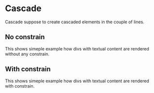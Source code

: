 
<Meta title="Atomic Design/Moleculs/Cascade" />

# Cascade

Cascade suppose to create cascaded elements in the couple of lines.

## No constrain

This shows simeple example how divs with textual content are rendered without any constrain.

<Canvas>
  <Story name="without constrain">
      <Cascade center>
        <BsPieChartFill />
        <BsMusicPlayerFill />
        <BsKanban />
        <BsGiftFill />
        <BsGrid1X2Fill />
        <BsGearWide />
      </Cascade>
  </Story>
</Canvas>

## With constrain

This shows simeple example how divs with textual content are rendered with constrain.

<Canvas>
  <Story name="with constrain">
    <Cascade layout={{ xs: 12, sm: 12, md: 6, lg: 4, xl: 3 }} center padding={Padding.P2}>
      <BsPieChartFill />
      <BsMusicPlayerFill />
      <BsKanban />
      <BsGiftFill />
      <BsGrid1X2Fill />
      <BsGearWide />
    </Cascade>
  </Story>
</Canvas>
